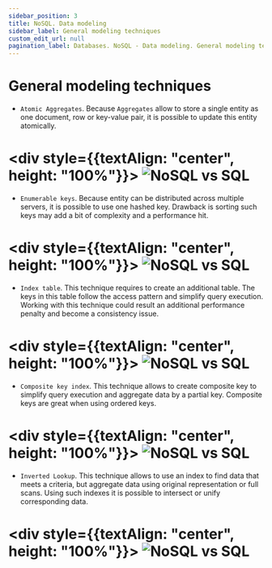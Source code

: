 ```yaml
---
sidebar_position: 3
title: NoSQL. Data modeling
sidebar_label: General modeling techniques
custom_edit_url: null
pagination_label: Databases. NoSQL - Data modeling. General modeling techniques
---
```


# General modeling techniques

- ```Atomic Aggregates```.
Because ```Aggregates``` allow to store a single entity as one document, row or key-value pair, it is possible to update this entity atomically.<br />

# <div style={{textAlign: "center", height: "100%"}}> ![NoSQL vs SQL](../img/atomic-agregates.png) </div>

- ```Enumerable keys```.
Because entity can be distributed across multiple servers, it is possible to use one hashed key.
Drawback is sorting such keys may add a bit of complexity and a performance hit. <br />

# <div style={{textAlign: "center", height: "100%"}}> ![NoSQL vs SQL](../img/enumerable-keys.png) </div>

- ```Index table```.
This technique requires to create an additional table.
The keys in this table follow the access pattern and simplify query execution.
Working with this technique could result an additional performance penalty and become a consistency issue. <br />

# <div style={{textAlign: "center", height: "100%"}}> ![NoSQL vs SQL](../img/index-table.png) </div>

- ```Composite key index```.
This technique allows to create composite key to simplify query execution and aggregate data by a partial key.
Composite keys are great when using ordered keys. <br />

# <div style={{textAlign: "center", height: "100%"}}> ![NoSQL vs SQL](../img/composite-key-index.png) </div>

- ```Inverted Lookup```.
This technique allows to use an index to find data that meets a criteria, but aggregate data using original representation or full scans.
Using such indexes it is possible to intersect or unify corresponding data. <br />

# <div style={{textAlign: "center", height: "100%"}}> ![NoSQL vs SQL](../img/inverted-lookup.png) </div>